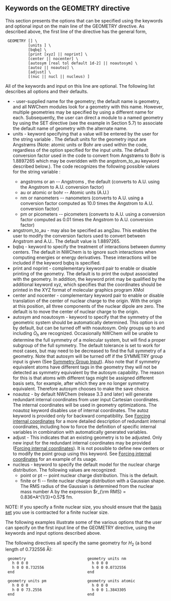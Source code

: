 ==Keywords on the GEOMETRY directive==

This section presents the options that can be specified using the keywords and optional input on the main line of the GEOMETRY directive. As described above, the first line of the directive has the general form,

  GEOMETRY [<string name default geometry>] \
           [units <string units default angstroms>] \
           [bqbq] \
           [print [xyz] || noprint] \
           [center || nocenter] \
           [autosym [real tol default 1d-2] || noautosym] \
           [autoz || noautoz] \
           [adjust] \
           [(nuc || nucl || nucleus) <string nucmodel>]

All of the keywords and input on this line are optional. The following list describes all options and their defaults.

* <name> - user-supplied name for the geometry; the default name is geometry, and all NWChem modules look for a geometry with this name. However, multiple geometries may be specified by using a different name for each. Subsequently, the user can direct a module to a named geometry by using the SET directive (see the example in Section 5.7) to associate the default name of geometry with the alternate name.
* units - keyword specifying that a value will be entered by the user for the string variable <units>. The default units for the geometry input are Angstrøms (Note: atomic units or Bohr are used within the code, regardless of the option specified for the input units. The default conversion factor used in the code to convert from Angstrøms to Bohr is 1.8897265 which may be overidden with the angstrom_to_au keyword described below.). The code recognizes the following possible values for the string variable <units>:
**angstroms or an -- Angstroms , the default (converts to A.U. using the Angstrom to A.U. conversion factor)
**au or atomic or bohr -- Atomic units (A.U.)
**nm or nanometers -- nanometers (converts to A.U. using a conversion factor computed as 10.0 times the Angstrom to A.U. conversion factor)
**pm or picometers -- picometers (converts to A.U. using a conversion factor computed as 0.01 times the Angstrom to A.U. conversion factor)
* angstrom_to_au - may also be specified as ang2au. This enables the user to modify the conversion factors used to convert between Angstrom and A.U.. The default value is 1.8897265.
* bqbq - keyword to specify the treatment of interactions between dummy centers. The default in NWChem is to ignore such interactions when computing energies or energy derivatives. These interactions will be included if the keyword bqbq is specified.
* print and noprint - complementary keyword pair to enable or disable printing of the geometry. The default is to print the output associated with the geometry. In addition, the keyword print may be qualified by the additional keyword xyz, which specifies that the coordinates should be printed in the XYZ format of molecular graphics program XMol
* center and nocenter - complementary keyword pair to enable or disable translation of the center of nuclear charge to the origin. With the origin at this position, all three components of the nuclear dipole are zero. The default is to move the center of nuclear charge to the origin.
* autosym and noautosym - keyword to specify that the symmetry of the geometric system should be automatically determined. This option is on by default, but can be turned off with noautosym. Only groups up to and including <math>O_{h}</math> are recognized. Occasionally NWChem will be unable to determine the full symmetry of a molecular system, but will find a proper subgroup of the full symmetry. The default tolerance is set to work for most cases, but may need to be decreased to find the full symmetry of a geometry. Note that autosym will be turned off if the SYMMETRY group input is given (See [[#SYMMETRY -- Symmetry Group Input|Symmetry Group Input]]). Also note that if symmetry equivalent atoms have different tags in the geometry they will not be detected as symmetry equivalent by the autosym capability. The reason for this is that atoms with different tags might be assigned different basis sets, for example, after which they are no longer symmetry equivalent. Therefore autosym chooses to make the save choice.
* noautoz - by default NWChem (release 3.3 and later) will generate redundant internal coordinates from user input Cartesian coordinates. The internal coordinates will be used in geometry optimizations. The noautoz keyword disables use of internal coordinates. The autoz keyword is provided only for backward compatibility. See [[#ZCOORD -- Forcing internal coordinates|Forcing internal coordinates]] for a more detailed description of redundant internal coordinates, including how to force the definition of specific internal variables in combination with automatically generated variables.
* adjust - This indicates that an existing geometry is to be adjusted. Only new input for the redundant internal coordinates may be provided ([[#ZCOORD -- Forcing internal coordinates|Forcing internal coordinates]]). It is not possible to define new centers or to modify the point group using this keyword. See [[#ZCOORD -- Forcing internal coordinates|Forcing internal coordinates]] for an example of its usage.
* nucleus - keyword to specify the default model for the nuclear charge distribution. The following values are recognized:
**point or pt -- point nuclear charge distribution. This is the default.
**finite or fi -- finite nuclear charge distribution with a Gaussian shape. The RMS radius of the Gaussian is determined from the nuclear mass number A by the expression <math>r_{\rm RMS} = 0.836*A^{1/3}+0.57</math> fm.

NOTE: If you specify a finite nuclear size, you should ensure that the [[Release66:Basis|basis set]] you use is contracted for a finite nuclear size. 

The following examples illustrate some of the various options that the user can specify on the first input line of the GEOMETRY directive, using the keywords and input options described above.

The following directives all specify the same geometry for <math>H_2</math> (a bond length of 0.732556 Å):

  geometry                           geometry units nm    
    h 0 0 0                            h 0 0 0            
    h 0 0 0.732556                     h 0 0 0.0732556    
  end                                end                  

  geometry units pm                  geometry units atomic 
    h 0 0 0                            h 0 0 0             
    h 0 0 73.2556                      h 0 0 1.3843305     
  end                                end
